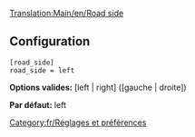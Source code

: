 [[Translation:Main/en/Road side]]

== Configuration ==

<pre>
[road_side]
road_side = left
</pre>

'''Options valides:''' [left | right] ([gauche | droite])

'''Par défaut:''' left

[[Category:fr/Réglages et préférences]]
